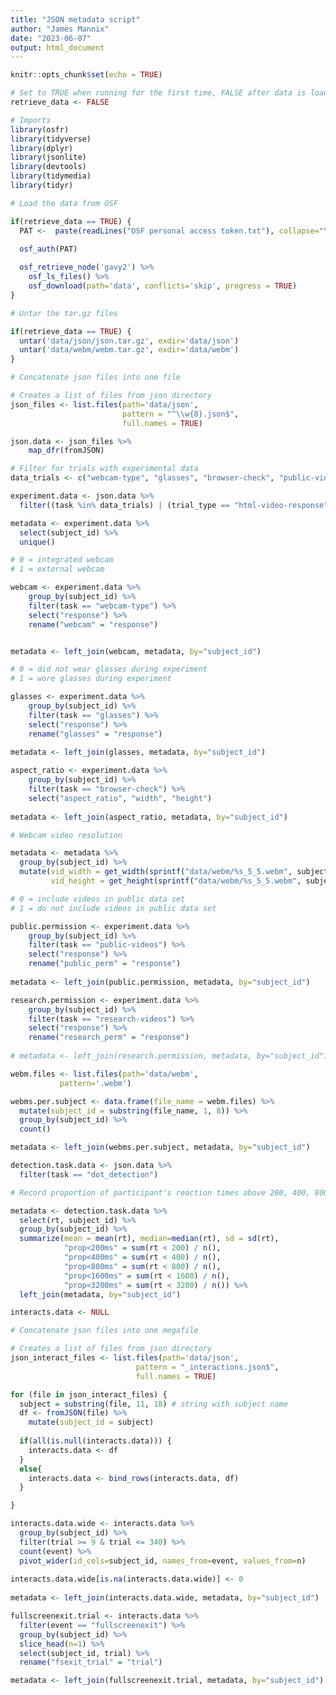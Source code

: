 ---
title: "JSON metadata script"
author: "James Mannix"
date: "2023-06-07"
output: html_document
---

```{r setup, include=FALSE}
knitr::opts_chunk$set(echo = TRUE)
```

```{r}
# Set to TRUE when running for the first time, FALSE after data is loaded
retrieve_data <- FALSE
```


```{r, message=FALSE}
# Imports
library(osfr)
library(tidyverse)
library(dplyr)
library(jsonlite)
library(devtools)
library(tidymedia)
library(tidyr)
```


```{r, echo=FALSE}
# Load the data from OSF

if(retrieve_data == TRUE) {
  PAT <-  paste(readLines("OSF personal access token.txt"), collapse="\n")

  osf_auth(PAT)
  
  osf_retrieve_node('gavy2') %>% 
    osf_ls_files() %>%
    osf_download(path='data', conflicts='skip', progress = TRUE)
}
```

```{r}
# Untar the tar.gz files

if(retrieve_data == TRUE) {
  untar('data/json/json.tar.gz', exdir='data/json')
  untar('data/webm/webm.tar.gz', exdir='data/webm')
}
```

```{r}
# Concatenate json files into one file

# Creates a list of files from json directory
json_files <- list.files(path='data/json',
                         pattern = "^\\w{8}.json$",
                         full.names = TRUE)

json.data <- json_files %>%
    map_dfr(fromJSON)
```

```{r}
# Filter for trials with experimental data
data_trials <- c("webcam-type", "glasses", "browser-check", "public-videos", "research-videos")

experiment.data <- json.data %>%
  filter((task %in% data_trials) | (trial_type == "html-video-response"))
```

```{r}
metadata <- experiment.data %>% 
  select(subject_id) %>% 
  unique()
```

```{r}
# 0 = integrated webcam
# 1 = external webcam

webcam <- experiment.data %>% 
    group_by(subject_id) %>% 
    filter(task == "webcam-type") %>% 
    select("response") %>% 
    rename("webcam" = "response")


metadata <- left_join(webcam, metadata, by="subject_id")
```

```{r}
# 0 = did not wear glasses during experiment
# 1 = wore glasses during experiment

glasses <- experiment.data %>% 
    group_by(subject_id) %>% 
    filter(task == "glasses") %>% 
    select("response") %>% 
    rename("glasses" = "response")
  
metadata <- left_join(glasses, metadata, by="subject_id")
```


```{r}
aspect_ratio <- experiment.data %>% 
    group_by(subject_id) %>% 
    filter(task == "browser-check") %>% 
    select("aspect_ratio", "width", "height")
  
metadata <- left_join(aspect_ratio, metadata, by="subject_id")
```

```{r}
# Webcam video resolution

metadata <- metadata %>% 
  group_by(subject_id) %>% 
  mutate(vid_width = get_width(sprintf("data/webm/%s_5_5.webm", subject_id)),
         vid_height = get_height(sprintf("data/webm/%s_5_5.webm", subject_id)))
```

```{r}
# 0 = include videos in public data set
# 1 = do not include videos in public data set

public.permission <- experiment.data %>% 
    group_by(subject_id) %>% 
    filter(task == "public-videos") %>% 
    select("response") %>% 
    rename("public_perm" = "response")
  
metadata <- left_join(public.permission, metadata, by="subject_id")
```

```{r}
research.permission <- experiment.data %>% 
    group_by(subject_id) %>% 
    filter(task == "research-videos") %>% 
    select("response") %>% 
    rename("research_perm" = "response")
  
# metadata <- left_join(research.permission, metadata, by="subject_id")
```

```{r}
webm.files <- list.files(path='data/webm',
           pattern='.webm')

webms.per.subject <- data.frame(file_name = webm.files) %>% 
  mutate(subject_id = substring(file_name, 1, 8)) %>% 
  group_by(subject_id) %>% 
  count()

metadata <- left_join(webms.per.subject, metadata, by="subject_id")
```


```{r}
detection.task.data <- json.data %>% 
  filter(task == "dot_detection")
```

```{r}
# Record proportion of participant's reaction times above 200, 400, 800, 1600, and 3200 milliseconds

metadata <- detection.task.data %>% 
  select(rt, subject_id) %>% 
  group_by(subject_id) %>% 
  summarize(mean = mean(rt), median=median(rt), sd = sd(rt), 
            "prop<200ms" = sum(rt < 200) / n(), 
            "prop<400ms" = sum(rt < 400) / n(), 
            "prop<800ms" = sum(rt < 800) / n(),
            "prop<1600ms" = sum(rt < 1600) / n(),
            "prop<3200ms" = sum(rt < 3200) / n()) %>% 
  left_join(metadata, by="subject_id")
```


```{r}
interacts.data <- NULL
```

```{r}
# Concatenate json files into one megafile

# Creates a list of files from json directory
json_interact_files <- list.files(path='data/json',
                            pattern = "_interactions.json$",
                            full.names = TRUE)

for (file in json_interact_files) {
  subject = substring(file, 11, 18) # string with subject name
  df <- fromJSON(file) %>% 
    mutate(subject_id = subject)
  
  if(all(is.null(interacts.data))) {
    interacts.data <- df
  }
  else{
    interacts.data <- bind_rows(interacts.data, df)
  }

}
```


```{r}
interacts.data.wide <- interacts.data %>% 
  group_by(subject_id) %>%
  filter(trial >= 9 & trial <= 340) %>% 
  count(event) %>%
  pivot_wider(id_cols=subject_id, names_from=event, values_from=n)
  
interacts.data.wide[is.na(interacts.data.wide)] <- 0
  
metadata <- left_join(interacts.data.wide, metadata, by="subject_id")
```

```{r}
fullscreenexit.trial <- interacts.data %>% 
  filter(event == "fullscreenexit") %>% 
  group_by(subject_id) %>% 
  slice_head(n=1) %>% 
  select(subject_id, trial) %>% 
  rename("fsexit_trial" = "trial")

metadata <- left_join(fullscreenexit.trial, metadata, by="subject_id")
```


